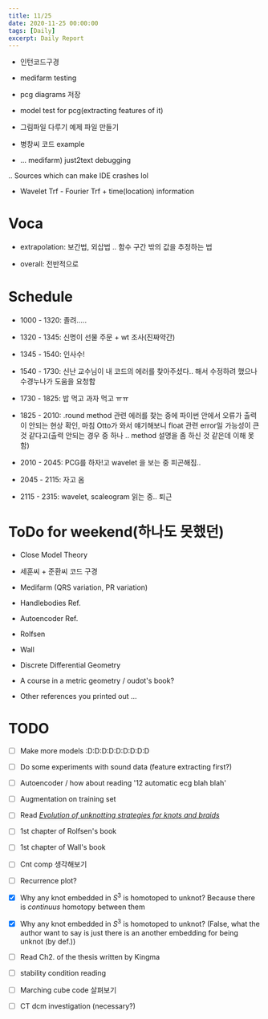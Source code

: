 ```yaml
---
title: 11/25
date: 2020-11-25 00:00:00
tags: [Daily]
excerpt: Daily Report
---
```


* 인턴코드구경

* medifarm testing 

* pcg diagrams 저장

* model test for pcg(extracting features of it)

* 그림파일 다루기 예제 파일 만들기  

* 병창씨 코드 example

* ... medifarm) just2text debugging

.. Sources which can make IDE crashes lol

* Wavelet Trf - Fourier Trf + time(location) information

# Voca

* extrapolation: 보간법, 외삽법 .. 함수 구간 밖의 값을 추정하는 법

* overall: 전반적으로




# Schedule

* 1000 - 1320: 졸려.....

* 1320 - 1345: 신명이 선물 주문 + wt 조사(진짜약간)

* 1345 - 1540: 인사수!

* 1540 - 1730: 신난 교수님이 내 코드의 에러를 찾아주셨다.. 해서 수정하려 했으나 수경누나가 도움을 요청함

* 1730 - 1825: 밥 먹고 과자 먹고 ㅠㅠ

* 1825 - 2010: .round method 관련 에러를 찾는 중에 파이썬 안에서 오류가 출력이 안되는 현상 확인, 마침 Otto가 와서 얘기해보니 float 관련 error일 가능성이 큰 것 같다고(출력 안되는 경우 중 하나 .. method 설명을 좀 하신 것 같은데 이해 못 함)

* 2010 - 2045: PCG를 하자!고 wavelet 을 보는 중 피곤해짐..

* 2045 - 2115: 자고 옴

* 2115 - 2315: wavelet, scaleogram 읽는 중.. 퇴근

# ToDo for weekend(하나도 못했던)

* Close Model Theory

* 세훈씨 + 준환씨 코드 구경

* Medifarm (QRS variation, PR variation)

* Handlebodies Ref.

* Autoencoder Ref.

* Rolfsen

* Wall

* Discrete Differential Geometry

* A course in a metric geometry / oudot's book?

* Other references you printed out ...

# TODO

- [ ] Make more models :D:D:D:D:D:D:D:D:D

- [ ] Do some experiments with sound data (feature extracting first?)

- [ ] Autoencoder / how about reading '12 automatic ecg blah blah'

- [ ] Augmentation on training set

- [ ] Read [_Evolution of unknotting strategies for knots and braids_](https://arxiv.org/abs/1302.0787)

- [ ] 1st chapter of Rolfsen's book

- [ ] 1st chapter of Wall's book

- [ ] Cnt comp 생각해보기

- [ ] Recurrence plot?

- [x] Why any knot embedded in $S^3$ is homotoped to unknot? Because there is _continuus_ homotopy between  them

- [x] Why any knot embedded in $S^3$ is homotoped to unknot? (False, what the author want to say is just there is an another embedding for being unknot (by def.))

- [ ] Read Ch2. of the thesis written by Kingma

- [ ] stability condition reading

- [ ] Marching cube code 살펴보기

- [ ] CT dcm investigation (necessary?)



